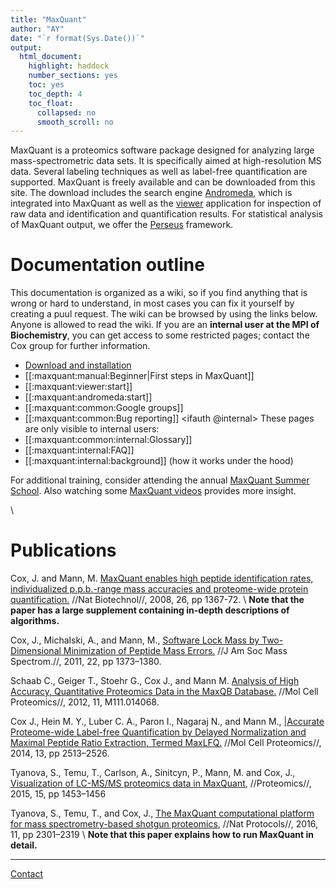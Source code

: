 ```yaml
---
title: "MaxQuant"
author: "AY"
date: "`r format(Sys.Date())`"
output:
  html_document:
    highlight: haddock
    number_sections: yes
    toc: yes
    toc_depth: 4
    toc_float:
      collapsed: no
      smooth_scroll: no
---
```


MaxQuant is a proteomics software package designed for analyzing large mass-spectrometric data sets. It is specifically aimed at high-resolution MS data. Several labeling techniques as well as label-free quantification are supported. MaxQuant is freely available and can be downloaded from this site. The download includes the search engine [Andromeda](andromeda_instructions.html), which is integrated into MaxQuant as well as the [viewer](viewer_instructions.html) application for inspection of raw data and identification and quantification results. For statistical analysis of MaxQuant output, we offer the [Perseus](perseus_instructions.html) framework.


# Documentation outline

This documentation is organized as a wiki, so if you find anything that is wrong or hard to understand, in most cases you can fix it yourself by creating a puul request. The wiki can be browsed by using the links below. Anyone is allowed to read the wiki. If you are an **internal user at the MPI of Biochemistry**, you can get access to some restricted pages; contact the Cox group for further information.

  * [Download and installation](Download_Installation.html)
  * [[:maxquant:manual:Beginner|First steps in MaxQuant]]
  * [[:maxquant:viewer:start]]
  * [[:maxquant:andromeda:start]]
  * [[:maxquant:common:Google groups]]
  * [[:maxquant:common:Bug reporting]]
<ifauth @internal>
These pages are only visible to internal users:
  * [[:maxquant:common:internal:Glossary]]
  * [[:maxquant:internal:FAQ]]
  * [[:maxquant:internal:background]] (how it works under the hood)
</ifauth>

For additional training, consider attending the annual [MaxQuant Summer School](https://maxquant.org/summer_school/). Also watching some [MaxQuant videos](https://www.youtube.com/c/MaxQuantChannel) provides more insight.

\\

# Publications

Cox, J. and Mann, M. [MaxQuant enables high peptide identification rates, individualized p.p.b.-range mass accuracies and proteome-wide protein quantification.](http://www.nature.com/nbt/journal/v26/n12/full/nbt.1511.html) //Nat Biotechnol//, 2008, 26, pp 1367-72.
\\ **Note that the paper has a large supplement containing in-depth descriptions of algorithms.**

Cox, J., Michalski, A., and Mann, M., [Software Lock Mass by Two-Dimensional Minimization of Peptide Mass Errors.](http://link.springer.com/article/10.1007%2Fs13361-011-0142-8) //J Am Soc Mass Spectrom.//, 2011, 22, pp 1373–1380. 

Schaab C., Geiger T., Stoehr G., Cox J., and Mann M. [Analysis of High Accuracy, Quantitative Proteomics Data in the MaxQB Database.](http://www.ncbi.nlm.nih.gov/pmc/articles/PMC3316731/) //Mol Cell Proteomics//, 2012, 11, M111.014068. 

Cox J., Hein M. Y., Luber C. A., Paron I., Nagaraj N., and Mann M., [|Accurate Proteome-wide Label-free Quantification by Delayed Normalization and Maximal Peptide Ratio Extraction, Termed MaxLFQ.](http://www.ncbi.nlm.nih.gov/pmc/articles/PMC4159666/) //Mol Cell Proteomics//, 2014, 13, pp 2513–2526.

Tyanova, S., Temu, T., Carlson, A., Sinitcyn, P., Mann, M. and Cox, J., [Visualization of LC-MS/MS proteomics data in MaxQuant](http://onlinelibrary.wiley.com/doi/10.1002/pmic.201400449/abstract), //Proteomics//, 2015, 15, pp 1453–1456

Tyanova, S., Temu, T., and Cox, J., [The MaxQuant computational platform for mass spectrometry-based shotgun proteomics](https://www.nature.com/articles/nprot.2016.136), //Nat Protocols//, 2016, 11, pp 2301–2319
\\ **Note that this paper explains how to run MaxQuant in detail.**

-----
[Contact](contact.html)
